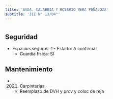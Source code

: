 ```yaml
---
title: 'AVDA. CALABRIA Y ROSARIO VERA PEÑALOZA'
subtitle: 'JII N° 13/04°'
---
```


#


## Seguridad

*  Espacios seguros: 1 - Estado: A confirmar 
    + Guardia física: SI





## Mantenimiento

*  (2021) Carpinterías 
    + Reemplazo de DVH y prov y coloc de reja



